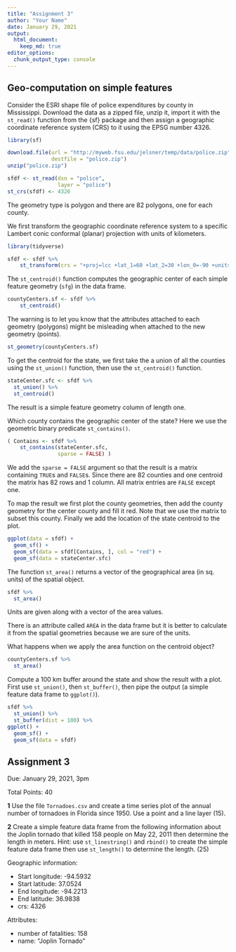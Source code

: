```yaml
---
title: "Assignment 3"
author: "Your Name"
date: January 29, 2021
output: 
  html_document:
    keep_md: true
editor_options: 
  chunk_output_type: console
---
```


## Geo-computation on simple features

Consider the ESRI shape file of police expenditures by county in Mississippi. Download the data as a zipped file, unzip it, import it with the `st_read()` function from the {sf} package and then assign a geographic coordinate reference system (CRS) to it using the EPSG number 4326.
```r
library(sf)

download.file(url = "http://myweb.fsu.edu/jelsner/temp/data/police.zip",
              destfile = "police.zip")
unzip("police.zip")

sfdf <- st_read(dsn = "police", 
                layer = "police")
st_crs(sfdf) <- 4326
```

The geometry type is polygon and there are 82 polygons, one for each county.

We first transform the geographic coordinate reference system to a specific Lambert conic conformal (planar) projection with units of kilometers.
```r
library(tidyverse)

sfdf <- sfdf %>%
    st_transform(crs = "+proj=lcc +lat_1=60 +lat_2=30 +lon_0=-90 +units=km")
```

The `st_centroid()` function computes the geographic center of each simple feature geometry (`sfg`) in the data frame.
```r
countyCenters.sf <- sfdf %>%
    st_centroid()
```

The warning is to let you know that the attributes attached to each geometry (polygons) might be misleading when attached to the new geometry (points).
```r
st_geometry(countyCenters.sf)
```

To get the centroid for the state, we first take the a union of all the counties using the `st_union()` function, then use the `st_centroid()` function.
```r
stateCenter.sfc <- sfdf %>%
  st_union() %>%
  st_centroid()
```

The result is a simple feature geometry column of length one. 

Which county contains the geographic center of the state? Here we use the geometric binary predicate `st_contains()`.
```r
( Contains <- sfdf %>%
    st_contains(stateCenter.sfc,
                sparse = FALSE) )
```

We add the `sparse = FALSE` argument so that the result is a matrix containing `TRUE`s and `FALSE`s. Since there are 82 counties and one centroid the matrix has 82 rows and 1 column. All matrix entries are `FALSE` except one.

To map the result we first plot the county geometries, then add the county geometry for the center county and fill it red. Note that we use the matrix to subset this county. Finally we add the location of the state centroid to the plot.
```r
ggplot(data = sfdf) +
  geom_sf() +
  geom_sf(data = sfdf[Contains, ], col = "red") +
  geom_sf(data = stateCenter.sfc)
```

The function `st_area()` returns a vector of the geographical area (in sq. units) of the spatial object.
```r
sfdf %>%
  st_area()
```

Units are given along with a vector of the area values.

There is an attribute called `AREA` in the data frame but it is better to calculate it from the spatial geometries because we are sure of the units.

What happens when we apply the area function on the centroid object?
```r
countyCenters.sf %>%
  st_area()
```

Compute a 100 km buffer around the state and show the result with a plot. First use `st_union()`, then `st_buffer()`, then pipe the output (a simple feature data frame to `ggplot()`).
```r
sfdf %>%
  st_union() %>%
  st_buffer(dist = 100) %>%
ggplot() +
  geom_sf() +
  geom_sf(data = sfdf)
```

## Assignment 3

Due: January 29, 2021, 3pm

Total Points: 40

**1** Use the file `Tornadoes.csv` and create a time series plot of the annual number of tornadoes in Florida since 1950. Use a point and a line layer (15).

**2** Create a simple feature data frame from the following information about the Joplin tornado that killed 158 people on May 22, 2011 then determine the length in meters. Hint: use `st_linestring()` and `rbind()` to create the simple feature data frame then use `st_length()` to determine the length. (25)

Geographic information:

* Start longitude: -94.5932 
* Start latitude: 37.0524 
* End longitude: -94.2213 
* End latitude: 36.9838 
* crs: 4326

Attributes:

* number of fatalities: 158
* name: "Joplin Tornado"